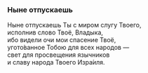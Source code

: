 ### Ныне отпускаешь

Ныне отпускаешь Ты с миром слугу Твоего,  
исполнив слово Твоё, Владыка,  
ибо видели очи мои спасение Твоё,  
угото́ванное Тобою для всех народов —  
свет для просвещения язычников  
и славу народа Твоего Изра́иля.
